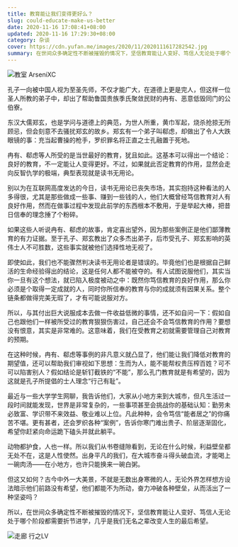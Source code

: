 ```yaml
---
title: 教育能让我们变得更好么？
slug: could-educate-make-us-better
date: 2020-11-16 17:08:41+08:00
updated: 2020-11-16 17:29:30+08:00
category: 杂谈
cover: https://cdn.yufan.me/images/2020/11/2020111617282542.jpg
summary: 在世间众多确定性不断被摧毁的情况下，坚信教育能让人变好、笃信人无论处于哪个阶段都需要折节进学，几乎是我们无名之辈改变人生的最后希望。
---
```


![教室 ArseniXC](https://cdn.yufan.me/images/2020/11/2020111617164786.jpg)

孔子一向被中国人视为至圣先师，不仅才能广大，在道德上更是完人，但这样一位圣人所教的弟子中，却出了帮助鲁国贵族季氏聚敛民财的冉有、恶意低毁同门的公伯寮。

东汉大儒郑玄，也是学问与道德上的典范，为世人所重，黄巾军起，烧杀抢掠无所顾忌，但会刻意不去骚扰郑玄的故乡。郑玄有一个弟子叫郗虑，却做出了令人大跌眼镜的事：充当起曹操的枪手，罗织罪名将正直之士孔融置于死地。

冉有、郗虑等人所受的是当世最好的教育，犹且如此。这基本可以得出一个结论：良好的教育，不一定能让人变得更好。不过，如果就此否定教育的作用，显然会走向反智仇学的极端，典型表现就是读书无用论。

别以为在互联网高度发达的今日，读书无用论已丧失市场，其实抱持这种看法的人多得很，尤其是那些做成一些事、赚到一些钱的人，他们大概曾经笃信教育对人有良好作用，然而在做事过程中发现此前学的东西根本不敷用，于是举起大棒，把昔日信奉的理念捶了个粉碎。

如果这些人听说冉有、郗虑的故事，肯定喜出望外，因为那些案例正是他们鄙薄教育的有力证据。至于孔子、郑玄教出了众多杰出弟子，后市受孔子、郑玄影响的英伟士人不可胜数，这些事实就被他们选择性地无视了。

即使如此，我们也不能骤然判决读书无用论者是错误的。毕竟他们也是根据自己鲜活的生命经验得出的结论，这是任何人都不能被夺的。有人试图说服他们，其实当你一旦有这个想法，就已陷入极度被动之中：既然你笃信教育的良好作用，那么你必须是个取得一定成就的人，同时你所信奉的教育与你的成就须有因果关系。整个链条都做得完美无瑕了，才有可能说服对方。

所以，与其付出巨大说服成本去做一件收益低微的事情，还不如自问一下：假如自己也跟他们一样被所受过的教育狠狠伤害过，自己还会不会笃信教育的作用？要想没有恨意，其实是非常难的。这意味着，我们在受教育之初就需要管理自己对教育的预期。

在这种时候，冉有、郗虑等事例的非凡意义就凸显了，他们能让我们降低对教育的期望值，还可以帮助我们审视如下思想：生而为人，能不能帮权贵压榨百姓？可不可以陷害别人？假如结论是斩钉截铁的“不能”，那么孔门教育就是有希望的，因为这就是孔子所提倡的士人理念“行己有耻”。

最近与一些大学学生网聊，我告诉他们，大家从小地方来到大城市，但凡生活过一段时间就能发现，世界是非常复杂的，一些事项甚至会挑战你的基础认知：勤劳未必致富、学识带不来效益、敬业难以上位。凡此种种，会令笃信“能者居之”的你痛苦不堪。更有甚者，还会罗织各种“案例”，告诉你寒门难出贵子、阶层逐渐固化，希望你赶紧向命运跪下磕头并就此躺平。

动物都护食，人也一样。所以我们从书卷缝隙看到，无论在什么时候，利益壁垒都无处不在，这是人性使然。出身平凡的我们，在大城市奋斗得头破血流，才能喝上一碗肉汤——在小地方，也许只能换来一碗白粥。

但这又如何？古今中外一大美景，不就是无数出身寒微的人，无论外界怎样想方设法暗示他们前路没有希望，他们都能不为所动，奋力冲破各种壁垒，从而活出了一种坚姿吗？

所以，在世间众多确定性不断被摧毁的情况下，坚信教育能让人变好、笃信人无论处于哪个阶段都需要折节进学，几乎是我们无名之辈改变人生的最后希望。

![走廊 行之LV](https://cdn.yufan.me/images/2020/11/2020111617250726.jpg)
